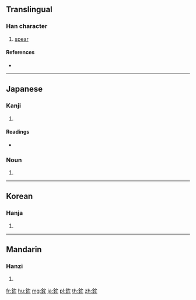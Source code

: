 {{character info/new}}
==Translingual==

===Han character===
{{Han char|rn=167|rad=金|as=06|sn=14|four=83150|canj=CIHQ}}

# [[spear]]

====References====
* {{Han ref|kx=1303.230|dkj=40353|dj=1804.270|hdz=64203.060|uh=927E|ud=37502|bh=E4B5|bd=58549}}

----

==Japanese==

===Kanji===
{{ja-kanji|grade=|rs=金06}}

# {{defn|lang=ja|sort=金06}}

====Readings====
* {{ja-readings|kanon=[[ぼう]] (bō)|goon=[[む]] (mu)|kun=[[ほこ]] (hoko), [[きつさき]] (kitsusaki)}}

===Noun===
{{ja-kanjitab|ほこ|yomi=k}}
{{ja-noun|ほこ}}

# {{alternative spelling of|矛|lang=ja}}
----

==Korean==

===Hanja===
{{ko-hanja|hangeul=모|eumhun=|rv=mo|mr=mo|y=mo}}

# {{defn|lang=ko|sort=金06}}

----

==Mandarin==

===Hanzi===
{{cmn-hanzi|pin=[[móu]] ([[mou2]])|wg=mou<sup>2</sup>}}

# {{defn|lang=cmn|sort=金06}}

[[fr:鉾]]
[[hu:鉾]]
[[mg:鉾]]
[[ja:鉾]]
[[pl:鉾]]
[[th:鉾]]
[[zh:鉾]]
